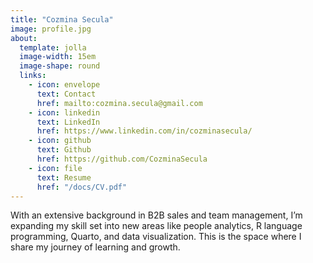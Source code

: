 ```yaml
---
title: "Cozmina Secula"
image: profile.jpg
about:
  template: jolla
  image-width: 15em
  image-shape: round
  links:
    - icon: envelope
      text: Contact
      href: mailto:cozmina.secula@gmail.com
    - icon: linkedin
      text: LinkedIn
      href: https://www.linkedin.com/in/cozminasecula/
    - icon: github
      text: Github
      href: https://github.com/CozminaSecula
    - icon: file
      text: Resume
      href: "/docs/CV.pdf"
---
```


With an extensive background in B2B sales and team management, I'm expanding my skill set into new areas like people analytics, R language programming, Quarto, and data visualization. This is the space where I share my journey of learning and growth.
